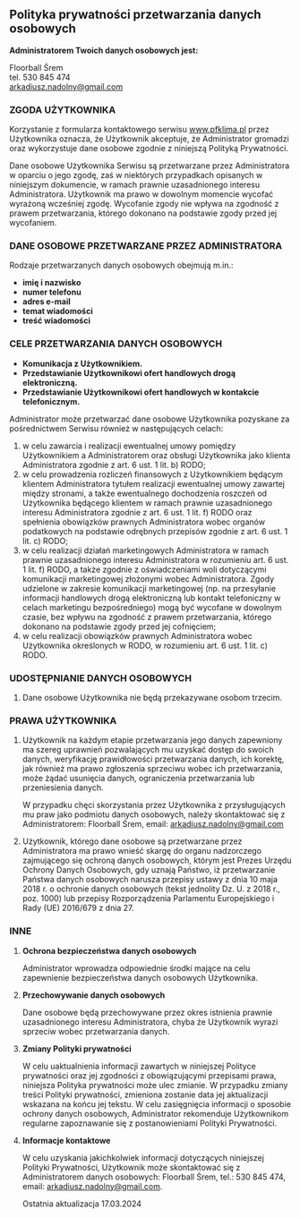 ## Polityka prywatności przetwarzania danych osobowych

**Administratorem Twoich danych osobowych jest:**

Floorball Śrem\
tel. 530 845 474\
arkadiusz.nadolny@gmail.com

### ZGODA UŻYTKOWNIKA

Korzystanie z formularza kontaktowego serwisu www.pfklima.pl przez Użytkownika oznacza, że Użytkownik akceptuje, że Administrator gromadzi oraz wykorzystuje dane osobowe zgodnie z niniejszą Polityką Prywatności.

Dane osobowe Użytkownika Serwisu są przetwarzane przez Administratora w oparciu o jego zgodę, zaś w niektórych przypadkach opisanych w niniejszym dokumencie, w ramach prawnie uzasadnionego interesu Administratora. Użytkownik ma prawo w dowolnym momencie wycofać wyrażoną wcześniej zgodę. Wycofanie zgody nie wpływa na zgodność z prawem przetwarzania, którego dokonano na podstawie zgody przed jej wycofaniem.

### DANE OSOBOWE PRZETWARZANE PRZEZ ADMINISTRATORA

Rodzaje przetwarzanych danych osobowych obejmują m.in.:

- **imię i nazwisko**
- **numer telefonu**
- **adres e-mail**
- **temat wiadomości**
- **treść wiadomości**

### CELE PRZETWARZANIA DANYCH OSOBOWYCH

- **Komunikacja z Użytkownikiem.**
- **Przedstawianie Użytkownikowi ofert handlowych drogą elektroniczną.**
- **Przedstawianie Użytkownikowi ofert handlowych w kontakcie telefonicznym.**

Administrator może przetwarzać dane osobowe Użytkownika pozyskane za pośrednictwem Serwisu również w następujących celach:

1. w celu zawarcia i realizacji ewentualnej umowy pomiędzy Użytkownikiem a Administratorem oraz obsługi Użytkownika jako klienta Administratora zgodnie z art. 6 ust. 1 lit. b) RODO;
2. w celu prowadzenia rozliczeń finansowych z Użytkownikiem będącym klientem Administratora tytułem realizacji ewentualnej umowy zawartej między stronami, a także ewentualnego dochodzenia roszczeń od Użytkownika będącego klientem w ramach prawnie uzasadnionego interesu Administratora zgodnie z art. 6 ust. 1 lit. f) RODO oraz spełnienia obowiązków prawnych Administratora wobec organów podatkowych na podstawie odrębnych przepisów zgodnie z art. 6 ust. 1 lit. c) RODO;
3. w celu realizacji działań marketingowych Administratora w ramach prawnie uzasadnionego interesu Administratora w rozumieniu art. 6 ust. 1 lit. f) RODO, a także zgodnie z oświadczeniami woli dotyczącymi komunikacji marketingowej złożonymi wobec Administratora. Zgody udzielone w zakresie komunikacji marketingowej (np. na przesyłanie informacji handlowych drogą elektroniczną lub kontakt telefoniczny w celach marketingu bezpośredniego) mogą być wycofane w dowolnym czasie, bez wpływu na zgodność z prawem przetwarzania, którego dokonano na podstawie zgody przed jej cofnięciem;
4. w celu realizacji obowiązków prawnych Administratora wobec Użytkownika określonych w RODO, w rozumieniu art. 6 ust. 1 lit. c) RODO.

### UDOSTĘPNIANIE DANYCH OSOBOWYCH

1. Dane osobowe Użytkownika nie będą przekazywane osobom trzecim.

### PRAWA UŻYTKOWNIKA

1. Użytkownik na każdym etapie przetwarzania jego danych zapewniony ma szereg uprawnień pozwalających mu uzyskać dostęp do swoich danych, weryfikację prawidłowości przetwarzania danych, ich korektę, jak również ma prawo zgłoszenia sprzeciwu wobec ich przetwarzania, może żądać usunięcia danych, ograniczenia przetwarzania lub przeniesienia danych.

   W przypadku chęci skorzystania przez Użytkownika z przysługujących mu praw jako podmiotu danych osobowych, należy skontaktować się z Administratorem: Floorball Śrem, email: arkadiusz.nadolny@gmail.com

2. Użytkownik, którego dane osobowe są przetwarzane przez Administratora ma prawo wnieść skargę do organu nadzorczego zajmującego się ochroną danych osobowych, którym jest Prezes Urzędu Ochrony Danych Osobowych, gdy uznają Państwo, iż przetwarzanie Państwa danych osobowych narusza przepisy ustawy z dnia 10 maja 2018 r. o ochronie danych osobowych (tekst jednolity Dz. U. z 2018 r., poz. 1000) lub przepisy Rozporządzenia Parlamentu Europejskiego i Rady (UE) 2016/679 z dnia 27.

### INNE

1. **Ochrona bezpieczeństwa danych osobowych**

   Administrator wprowadza odpowiednie środki mające na celu zapewnienie bezpieczeństwa danych osobowych Użytkownika.

2. **Przechowywanie danych osobowych**

   Dane osobowe będą przechowywane przez okres istnienia prawnie uzasadnionego interesu Administratora, chyba że Użytkownik wyrazi sprzeciw wobec przetwarzania danych.

3. **Zmiany Polityki prywatności**

   W celu uaktualnienia informacji zawartych w niniejszej Polityce prywatności oraz jej zgodności z obowiązującymi przepisami prawa, niniejsza Polityka prywatności może ulec zmianie. W przypadku zmiany treści Polityki prywatności, zmieniona zostanie data jej aktualizacji wskazana na końcu jej tekstu. W celu zasięgnięcia informacji o sposobie ochrony danych osobowych, Administrator rekomenduje Użytkownikom regularne zapoznawanie się z postanowieniami Polityki Prywatności.

4. **Informacje kontaktowe**

   W celu uzyskania jakichkolwiek informacji dotyczących niniejszej Polityki Prywatności, Użytkownik może skontaktować się z Administratorem danych osobowych: Floorball Śrem, tel.: 530 845 474, email: arkadiusz.nadolny@gmail.com.

   Ostatnia aktualizacja 17.03.2024
